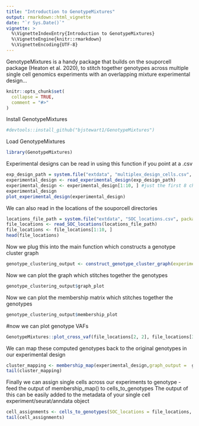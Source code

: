 ```yaml
---
title: "Introduction to GenotypeMixtures"
output: rmarkdown::html_vignette
date: "`r Sys.Date()`"
vignette: >
  %\VignetteIndexEntry{Introduction to GenotypeMixtures}
  %\VignetteEngine{knitr::rmarkdown}
  %\VignetteEncoding{UTF-8}
---
```

GenotypeMixtures is a handy package that builds on the souporcell package (Heaton et al. 2020), to stitch together genotypes across multiple single cell genomics experiments with an overlapping mixture experimental design...

```r
knitr::opts_chunk$set(
  collapse = TRUE,
  comment = "#>"
)
```

Install GenotypeMixtures
```r
#devtools::install_github("bjstewart1/GenotypeMixtures")
```

Load GenotypeMixtures
```r
library(GenotypeMixtures)
```

Experimental designs can be read in using this function if you point at a .csv
```r
exp_design_path = system.file("extdata", "multiplex_design_cells.csv", package = "GenotypeMixtures")
experimental_design <- read_experimental_design(exp_design_path)
experimental_design <- experimental_design[1:10, ] #just the first 8 channels for simplicity
experimental_design
plot_experimental_design(experimental_design)
```

We can also read in the locations of the souporcell directories
```r
locations_file_path = system.file("extdata", "SOC_locations.csv", package = "GenotypeMixtures")
file_locations <- read_SOC_locations(locations_file_path)
file_locations <- file_locations[1:10, ]
head(file_locations)
```

Now we plug this into the main function which constructs a genotype cluster graph
```r
genotype_clustering_output <- construct_genotype_cluster_graph(experimental_design = experimental_design, file_locations = file_locations )
```

Now we can plot the graph which stitches together the genotypes
```r
genotype_clustering_output$graph_plot
```

Now we can plot the membership matrix which stitches together the genotypes
```r
genotype_clustering_output$membership_plot
```

#now we can plot genotype VAFs
```r
GenotypeMixtures::plot_cross_vaf(file_locations[2, 2], file_locations[3,2], file_locations[2,1], file_locations[3,1])
```


We can map these computed genotypes back to the original genotypes in our experimental design
```r
cluster_mapping <- membership_map(experimental_design,graph_output =  genotype_clustering_output)
tail(cluster_mapping)
```
Finally we can assign single cells across our experiments to genotype - feed the output of membership_map() to cells_to_genotypes
The output of this can be easily added to the metadata of your single cell experiment/seurat/anndata object 
```r
cell_assignments <- cells_to_genotypes(SOC_locations = file_locations, membership_mat =cluster_mapping)
tail(cell_assignments)
```
